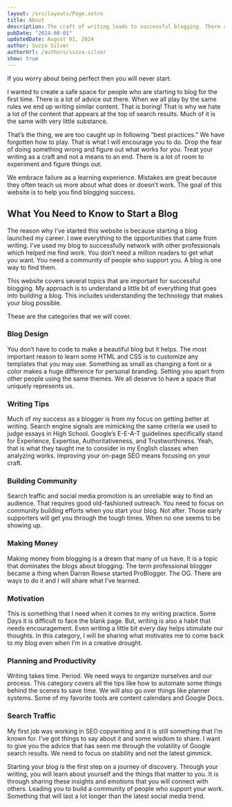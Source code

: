 ```yaml
---
layout: /src/layouts/Page.astro
title: About
description: The craft of writing leads to successful blogging. There are seven ways to grow traffic to your website.
pubDate: "2024-08-01"
updatedDate: August 01, 2024
author: Suzza Silver
authorUrl: /authors/suzza-silver
show: true
---
```


If you worry about being perfect then you will never start.

I wanted to create a safe space for people who are starting to blog for the first time. There is a lot of advice out there. When we all play by the same rules we end up writing similar content. That is boring! That is why we hate a lot of the content that appears at the top of search results. Much of it is the same with very little substance.

That’s the thing, we are too caught up in following “best practices.” We have forgotten how to play. That is what I will encourage you to do. Drop the fear of doing something wrong and figure out what works for you. Treat your writing as a craft and not a means to an end. There is a lot of room to experiment and figure things out.

We embrace failure as a learning experience. Mistakes are great because they often teach us more about what does or doesn’t work. The goal of this website is to help you find blogging success.

## What You Need to Know to Start a Blog

The reason why I’ve started this website is because starting a blog launched my career. I owe everything to the opportunities that came from writing. I’ve used my blog to successfully network with other professionals which helped me find work. You don’t need a million readers to get what you want. You need a community of people who support you. A blog is one way to find them.

This website covers several topics that are important for successful blogging. My approach is to understand a little bit of everything that goes into building a blog. This includes understanding the technology that makes your blog possible.

These are the categories that we will cover.

### Blog Design

You don’t have to code to make a beautiful blog but it helps. The most important reason to learn some HTML and CSS is to customize any templates that you may use. Something as small as changing a font or a color makes a huge difference for personal branding. Setting you apart from other people using the same themes. We all deserve to have a space that uniquely represents us.

### Writing Tips

Much of my success as a blogger is from my focus on getting better at writing. Search engine signals are mimicking the same criteria we used to judge essays in High School. Google’s E-E-A-T guidelines specifically stand for Experience, Expertise, Authoritativeness, and Trustworthiness. Yeah, that is what they taught me to consider in my English classes when analyzing works. Improving your on-page SEO means focusing on your craft.

### Building Community

Search traffic and social media promotion is an unreliable way to find an audience. That requires good old-fashioned outreach. You need to focus on community building efforts when you start your blog. Not after. Those early supporters will get you through the tough times. When no one seems to be showing up.

### Making Money

Making money from blogging is a dream that many of us have. It is a topic that dominates the blogs about blogging. The term professional blogger became a thing when Darren Rowse started ProBlogger. The OG. There are ways to do it and I will share what I’ve learned.

### Motivation

This is something that I need when it comes to my writing practice. Some Days it is difficult to face the blank page. But, writing is also a habit that needs encouragement. Even writing a little bit every day helps stimulate our thoughts. In this category, I will be sharing what motivates me to come back to my blog even when I’m in a creative drought.

### Planning and Productivity

Writing takes time. Period. We need ways to organize ourselves and our process. This category covers all the tips like how to automate some things behind the scenes to save time. We will also go over things like planner systems. Some of my favorite tools are content calendars and Google Docs.

### Search Traffic

My first job was working in SEO copywriting and it is still something that I’m known for. I’ve got things to say about it and some wisdom to share. I want to give you the advice that has seen me through the volatility of Google search results. We need to focus on stability and not the latest gimmick.

Starting your blog is the first step on a journey of discovery. Through your writing, you will learn about yourself and the things that matter to you. It is through sharing these insights and emotions that you will connect with others. Leading you to build a community of people who support your work. Something that will last a lot longer than the latest social media trend.
